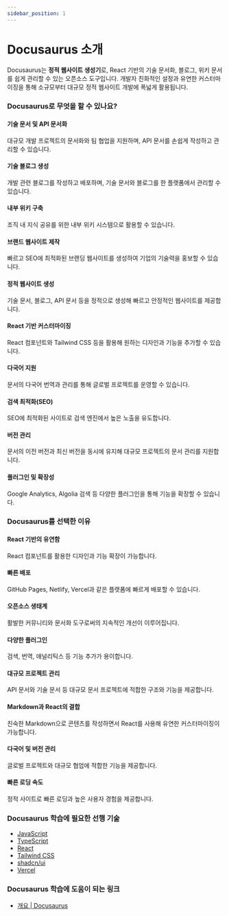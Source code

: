 ```yaml
---
sidebar_position: 1
---
```


# Docusaurus 소개

Docusaurus는 **정적 웹사이트 생성기**로, React 기반의 기술 문서화, 블로그, 위키 문서를 쉽게 관리할 수 있는 오픈소스 도구입니다. 개발자 친화적인 설정과 유연한 커스터마이징을 통해 소규모부터 대규모 정적 웹사이트 개발에 폭넓게 활용됩니다.

### Docusaurus로 무엇을 할 수 있나요?

#### 기술 문서 및 API 문서화

대규모 개발 프로젝트의 문서화와 팀 협업을 지원하며, API 문서를 손쉽게 작성하고 관리할 수 있습니다.

#### 기술 블로그 생성

개발 관련 블로그를 작성하고 배포하며, 기술 문서와 블로그를 한 플랫폼에서 관리할 수 있습니다.

#### 내부 위키 구축

조직 내 지식 공유를 위한 내부 위키 시스템으로 활용할 수 있습니다.

#### 브랜드 웹사이트 제작

빠르고 SEO에 최적화된 브랜딩 웹사이트를 생성하여 기업의 기술력을 홍보할 수 있습니다.

#### 정적 웹사이트 생성

기술 문서, 블로그, API 문서 등을 정적으로 생성해 빠르고 안정적인 웹사이트를 제공합니다.

#### React 기반 커스터마이징

React 컴포넌트와 Tailwind CSS 등을 활용해 원하는 디자인과 기능을 추가할 수 있습니다.

#### 다국어 지원

문서의 다국어 번역과 관리를 통해 글로벌 프로젝트를 운영할 수 있습니다.

#### 검색 최적화(SEO)

SEO에 최적화된 사이트로 검색 엔진에서 높은 노출을 유도합니다.

#### 버전 관리

문서의 이전 버전과 최신 버전을 동시에 유지해 대규모 프로젝트의 문서 관리를 지원합니다.

#### 플러그인 및 확장성

Google Analytics, Algolia 검색 등 다양한 플러그인을 통해 기능을 확장할 수 있습니다.

### Docusaurus를 선택한 이유

#### React 기반의 유연함

React 컴포넌트를 활용한 디자인과 기능 확장이 가능합니다.

#### 빠른 배포

GitHub Pages, Netlify, Vercel과 같은 플랫폼에 빠르게 배포할 수 있습니다.

#### 오픈소스 생태계

활발한 커뮤니티와 문서화 도구로써의 지속적인 개선이 이루어집니다.

#### 다양한 플러그인

검색, 번역, 애널리틱스 등 기능 추가가 용이합니다.

#### 대규모 프로젝트 관리

API 문서와 기술 문서 등 대규모 문서 프로젝트에 적합한 구조와 기능을 제공합니다.

#### Markdown과 React의 결합

친숙한 Markdown으로 콘텐츠를 작성하면서 React를 사용해 유연한 커스터마이징이 가능합니다.

#### 다국어 및 버전 관리

글로벌 프로젝트와 대규모 협업에 적합한 기능을 제공합니다.

#### 빠른 로딩 속도

정적 사이트로 빠른 로딩과 높은 사용자 경험을 제공합니다.

### Docusaurus 학습에 필요한 선행 기술

- [JavaScript](./../javascript/intro)
- [TypeScript](./../typescript/intro)
- [React](./../react/intro)
- [Tailwind CSS](./../tailwind-css/intro)
- [shadcn/ui](./../shadcn-ui/intro)
- [Vercel](./../vercel/intro)

### Docusaurus 학습에 도움이 되는 링크

- [개요 | Docusaurus](https://docusaurus.io/ko/docs)
